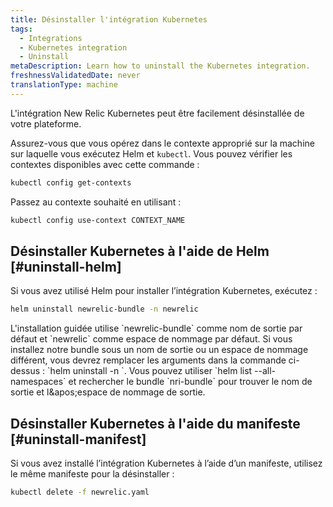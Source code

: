 ```yaml
---
title: Désinstaller l'intégration Kubernetes
tags:
  - Integrations
  - Kubernetes integration
  - Uninstall
metaDescription: Learn how to uninstall the Kubernetes integration.
freshnessValidatedDate: never
translationType: machine
---
```


L'intégration New Relic Kubernetes peut être facilement désinstallée de votre plateforme.

Assurez-vous que vous opérez dans le contexte approprié sur la machine sur laquelle vous exécutez Helm et `kubectl`. Vous pouvez vérifier les contextes disponibles avec cette commande :

```bash
kubectl config get-contexts
```

Passez au contexte souhaité en utilisant :

```bash
kubectl config use-context CONTEXT_NAME
```

## Désinstaller Kubernetes à l'aide de Helm [#uninstall-helm]

Si vous avez utilisé Helm pour installer l’intégration Kubernetes, exécutez :

```bash
helm uninstall newrelic-bundle -n newrelic
```

<Callout variant="important">
  L'installation guidée utilise `newrelic-bundle` comme nom de sortie par défaut et `newrelic` comme espace de nommage par défaut. Si vous installez notre bundle sous un nom de sortie ou un espace de nommage différent, vous devrez remplacer les arguments dans la commande ci-dessus : `helm uninstall <RELEASE-NAME> -n <RELEASE-NAMESPACE>`. Vous pouvez utiliser `helm list --all-namespaces` et rechercher le bundle `nri-bundle` pour trouver le nom de sortie et l&amp;apos;espace de nommage de sortie.
</Callout>

## Désinstaller Kubernetes à l'aide du manifeste [#uninstall-manifest]

Si vous avez installé l’intégration Kubernetes à l’aide d’un manifeste, utilisez le même manifeste pour la désinstaller :

```bash
kubectl delete -f newrelic.yaml
```